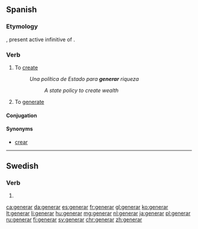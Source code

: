 ==Spanish==
===Etymology===
{{etyl|la|es}} {{term/t|la|generāre}}, present active infinitive of {{term|genero|lang=la}}.

===Verb===
{{es-verb|gener|ar}}

# To [[create]]
#: ''Una política de Estado para '''generar''' riqueza''
#:: ''A state policy to create wealth''
# To [[generate]]

====Conjugation====
{{es-conj-ar|gener}}

====Synonyms====
* [[crear]]

----

==Swedish==

===Verb===
{{head|sv|verb form}}

# {{sv-verb-form-pre|genera}}

[[ca:generar]]
[[da:generar]]
[[es:generar]]
[[fr:generar]]
[[gl:generar]]
[[ko:generar]]
[[lt:generar]]
[[li:generar]]
[[hu:generar]]
[[mg:generar]]
[[nl:generar]]
[[ja:generar]]
[[pl:generar]]
[[ru:generar]]
[[fi:generar]]
[[sv:generar]]
[[chr:generar]]
[[zh:generar]]